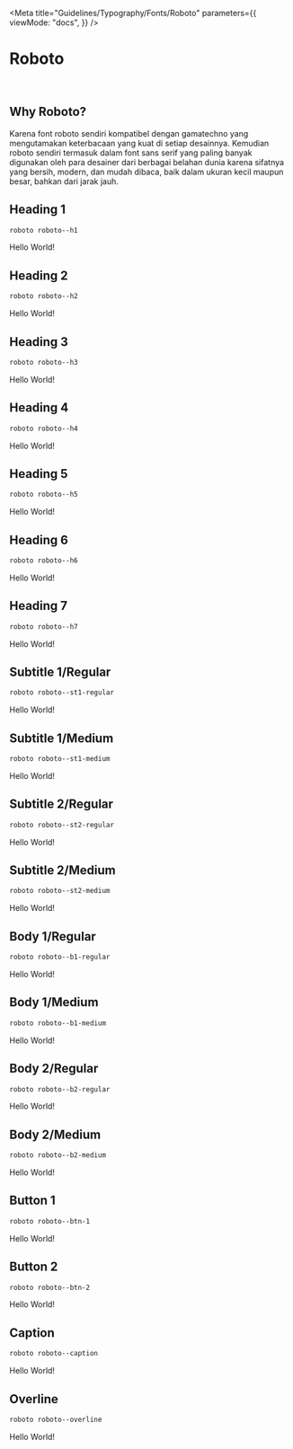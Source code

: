 
<Meta
  title="Guidelines/Typography/Fonts/Roboto"
  parameters={{
    viewMode: "docs",
  }}
/>

<style>{`
  @import url('https://fonts.googleapis.com/css2?family=Roboto:ital,wght@0,100;0,300;0,400;0,500;0,700;0,900;1,100;1,300;1,400;1,500;1,700;1,900&display=swap');

  .sample--container {
    margin-bottom: 70px;
  }

  .roboto-h1 {
    font-family: "Roboto", sans-serif;
    font-size: 96px;
    font-style: normal;
    font-weight: 600;
    line-height: 112px;
    letter-spacing: -0.015em;
    text-align: left;
  }

  .roboto-h2 {
    font-family: "Roboto", sans-serif;
    font-size: 80px;
    font-style: normal;
    font-weight: 300;
    line-height: 96px;
    letter-spacing: -0.015em;
    text-align: left;
  }

  .roboto-h3 {
    font-family: "Roboto", sans-serif;
    font-size: 64px;
    font-style: normal;
    font-weight: 400;
    line-height: 80px;
    letter-spacing: 0.005em;
    text-align: left;
  }

  .roboto-h4 {
    font-family: "Roboto", sans-serif;
    font-size: 48px;
    font-style: normal;
    font-weight: 400;
    line-height: 64px;
    letter-spacing: 0.0025em;
    text-align: left;
  }

  .roboto-h5 {
    font-family: "Roboto", sans-serif;
    font-size: 32px;
    font-style: normal;
    font-weight: 400;
    line-height: 40px;
    letter-spacing: 0.0025em;
    text-align: left;
  }

  .roboto-h6 {
    font-family: "Roboto", sans-serif;
    font-size: 24px;
    font-style: normal;
    font-weight: 500;
    line-height: 32px;
    letter-spacing: 0.0015em;
    text-align: left;
  }

  .roboto-h7 {
    font-family: "Roboto", sans-serif;
    font-size: 20px;
    font-style: normal;
    font-weight: 500;
    line-height: 28px;
    letter-spacing: 0.0015em;
    text-align: left;
  }

  .roboto-st1-regular {
    font-family: "Roboto", sans-serif;
    font-size: 18px;
    font-style: normal;
    font-weight: 400;
    line-height: 26px;
    letter-spacing: 0.0015em;
    text-align: left;
  }

  .roboto-st1-medium {
    font-family: "Roboto", sans-serif;
    font-size: 18px;
    font-style: normal;
    font-weight: 500;
    line-height: 26px;
    letter-spacing: 0.0015em;
    text-align: left;
  }

  .roboto-st2-regular {
    font-family: "Roboto", sans-serif;
    font-size: 14px;
    font-style: normal;
    font-weight: 400;
    line-height: 22px;
    letter-spacing: 0.0015em;
    text-align: left;
  }

  .roboto-st2-medium {
    font-family: "Roboto", sans-serif;
    font-size: 14px;
    font-style: normal;
    font-weight: 500;
    line-height: 22px;
    letter-spacing: 0.0015em;
    text-align: left;
  }

  .roboto-b1-regular {
    font-family: "Roboto", sans-serif;
    font-size: 16px;
    font-style: normal;
    font-weight: 400;
    line-height: 24px;
    letter-spacing: 0.0015em;
    text-align: left;
  }

  .roboto-b1-medium {
    font-family: "Roboto", sans-serif;
    font-size: 16px;
    font-style: normal;
    font-weight: 500;
    line-height: 24px;
    letter-spacing: 0.0015em;
    text-align: left;
  }

  .roboto-b2-regular {
    font-family: "Roboto", sans-serif;
    font-size: 12px;
    font-style: normal;
    font-weight: 400;
    line-height: 20px;
    letter-spacing: 0.0015em;
    text-align: left;
  }

  .roboto-b2-medium {
    font-family: "Roboto", sans-serif;
    font-size: 12px;
    font-style: normal;
    font-weight: 500;
    line-height: 20px;
    letter-spacing: 0.0015em;
    text-align: left;
  }

  .roboto-btn-1 {
    font-family: "Roboto", sans-serif;
    font-size: 14px;
    font-style: normal;
    font-weight: 600;
    line-height: 22px;
    letter-spacing: 0.0015em;
    text-align: left;
  }

  .roboto-btn-2 {
    font-family: "Roboto", sans-serif;
    font-size: 14px;
    font-style: normal;
    font-weight: 600;
    line-height: 22px;
    letter-spacing: 0.0015em;
    text-align: left;
  }

  .roboto-caption {
    font-family: "Roboto", sans-serif;
    font-size: 12px;
    font-style: normal;
    font-weight: 400;
    line-height: 18px;
    letter-spacing: 0.0015em;
    text-align: left;
  }

  .roboto-overline {
    font-family: "Roboto", sans-serif;
    font-size: 10px;
    font-style: normal;
    font-weight: 400;
    line-height: 18px;
    letter-spacing: 0.0015em;
    text-align: left;
  }
`}</style>

# Roboto

<br />

## Why Roboto?

Karena font roboto sendiri kompatibel dengan gamatechno yang mengutamakan keterbacaan yang kuat di setiap desainnya. Kemudian roboto sendiri termasuk dalam font sans serif yang paling banyak digunakan oleh para desainer dari berbagai belahan dunia karena sifatnya yang bersih, modern, dan mudah dibaca, baik dalam ukuran kecil maupun besar, bahkan dari jarak jauh.

## Heading 1

```css
roboto roboto--h1
```

<div class="sample--container">
  <p class="roboto-h1">Hello World!</p>
</div>

## Heading 2

```css
roboto roboto--h2
```

<div class="sample--container">
  <p class="roboto-h2">Hello World!</p>
</div>

## Heading 3

```css
roboto roboto--h3
```

<div class="sample--container">
  <p class="roboto-h3">Hello World!</p>
</div>

## Heading 4

```css
roboto roboto--h4
```

<div class="sample--container">
  <p class="roboto-h4">Hello World!</p>
</div>

## Heading 5

```css
roboto roboto--h5
```

<div class="sample--container">
  <p class="roboto-h5">Hello World!</p>
</div>

## Heading 6

```css
roboto roboto--h6
```

<div class="sample--container">
  <p class="roboto-h6">Hello World!</p>
</div>

## Heading 7

```css
roboto roboto--h7
```

<div class="sample--container">
  <p class="roboto-h7">Hello World!</p>
</div>

## Subtitle 1/Regular

```css
roboto roboto--st1-regular
```

<div class="sample--container">
  <p class="roboto-st1-regular">Hello World!</p>
</div>

## Subtitle 1/Medium

```css
roboto roboto--st1-medium
```

<div class="sample--container">
  <p class="roboto-st1-medium">Hello World!</p>
</div>

## Subtitle 2/Regular

```css
roboto roboto--st2-regular
```

<div class="sample--container">
  <p class="roboto-st2-regular">Hello World!</p>
</div>

## Subtitle 2/Medium

```css
roboto roboto--st2-medium
```

<div class="sample--container">
  <p class="roboto-st2-medium">Hello World!</p>
</div>

## Body 1/Regular

```css
roboto roboto--b1-regular
```

<div class="sample--container">
  <p class="roboto-b1-regular">Hello World!</p>
</div>

## Body 1/Medium

```css
roboto roboto--b1-medium
```

<div class="sample--container">
  <p class="roboto-b1-medium">Hello World!</p>
</div>

## Body 2/Regular

```css
roboto roboto--b2-regular
```

<div class="sample--container">
  <p class="roboto-b2-regular">Hello World!</p>
</div>

## Body 2/Medium

```css
roboto roboto--b2-medium
```

<div class="sample--container">
  <p class="roboto-b2-medium">Hello World!</p>
</div>

## Button 1

```css
roboto roboto--btn-1
```

<div class="sample--container">
  <p class="roboto-btn-1">Hello World!</p>
</div>

## Button 2

```css
roboto roboto--btn-2
```

<div class="sample--container">
  <p class="roboto-btn-2">Hello World!</p>
</div>

## Caption

```css
roboto roboto--caption
```

<div class="sample--container">
  <p class="roboto-caption">Hello World!</p>
</div>

## Overline

```css
roboto roboto--overline
```

<div class="sample--container">
  <p class="roboto-overline">Hello World!</p>
</div>
